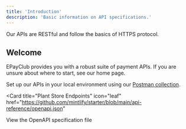 ```yaml
---
title: 'Introduction'
description: 'Basic information on API specifications.'
---
```


<Note>
  Our APIs are RESTful and follow the basics of HTTPS protocol.
</Note>

## Welcome

EPayClub provides you with a robust suite of payment APIs. If you are unsure about where to start, see our home page.

Set up our APIs in your local environment using our [Postman collection]().


<Card
  title="Plant Store Endpoints"
  icon="leaf"
  href="https://github.com/mintlify/starter/blob/main/api-reference/openapi.json"
>
  View the OpenAPI specification file
</Card>